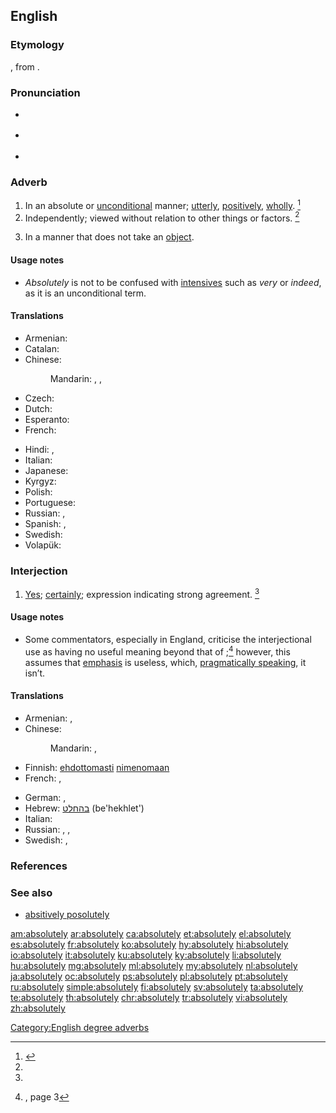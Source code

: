 ==English==

===Etymology===
{{suffix|absolute|ly}}, from {{etyl|enm|en}}.

===Pronunciation===
* {{a|UK}} {{IPA|/æb.səˈluːt.li/}}
* {{a|US}} {{IPA|/ˌæb.səˈlut.li/|/ˈæb.səˌlut.li/}}
* {{audio|en-us-absolutely.ogg|Audio (US)|lang=en}}

===Adverb===
{{en-adv|-}}

# In an absolute or [[unconditional]] manner; [[utterly]], [[positively]], [[wholly]]. {{defdate|First attested around 1350 to 1470.}}<ref name=SOED>{{R:SOED5|page=9}}</ref>
# Independently; viewed without relation to other things or factors. {{defdate|First attested around 1350 to 1470.}}<ref name=SOED/>
# {{context|grammar|lang=en}} In a manner that does not take an [[object]].

====Usage notes====
* ''Absolutely'' is not to be confused with [[intensive]]s such as ''very'' or ''indeed'', as it is an unconditional term.

====Translations====
{{trans-top|in an absolute manner}}
* Armenian: {{t|hy|անպայման|tr=anpayman}}
* Catalan: {{t+|ca|absolutament}}
* Chinese:
*: Mandarin: {{t+|cmn|絕對|alt=絕對地|sc=Hani}}, {{t+|cmn|绝对|tr=juéduì de|alt=绝对地|sc=Hani}}, {{t+|cmn|完全|tr=wánquán de|alt=完全地|sc=Hani}}
* Czech: {{t+|cs|naprosto}}
* Dutch: {{t+|nl|absoluut}}
* Esperanto: {{t|eo|nepre}}
* French: {{t+|fr|absolument}}
{{trans-mid}}
* Hindi: {{t|hi|बिलकुल}}, {{t|hi|बिल्कुल}}
* Italian: {{t+|it|assolutamente}}
* Japanese: {{t+|ja|絶対|alt=絶対に|tr=ぜったいに, zettai ni}}
* Kyrgyz: {{t+|ky|абсолюттуу|tr=absoljuttuu}}
* Polish: {{t+|pl|absolutnie}}
* Portuguese: {{t+|pt|absolutamente}}
* Russian: {{t+|ru|совершенно|tr=soveršénno}}, {{t+|ru|абсолютно|tr=absoljútno}}
* Spanish: {{t+|es|totalmente}}, {{t+|es|absolutamente}}
* Swedish: {{t+|sv|absolut}}
* Volapük: {{t+|vo|go}}
{{trans-bottom}}

{{trans-top|independently; viewed without relation to other things or factors}}
{{trans-mid}}
{{trans-bottom}}

{{trans-top|in a manner that does not take an object}}
{{trans-mid}}
{{trans-bottom}}

===Interjection===
{{en-interj}}

# [[yes|Yes]]; [[certainly]]; expression indicating strong agreement. {{defdate|First attested around 1350 to 1470.}}<ref name=SOED/>

====Usage notes====
* Some commentators, especially in England, criticise the interjectional use as having no useful meaning beyond that of {{term|yes|lang=en}};<ref name="SLE-usage">{{R:She Literally Exploded}}, page 3</ref> however, this assumes that [[emphasis]] is useless, which, [[pragmatics|pragmatically speaking]], it isn’t.

====Translations====
{{trans-top|yes; certainly}}
* Armenian: {{t|hy|իհարկե|tr=iharke}}, {{t|hy|աչքիս վրա|tr=ačk’is vra}}
* Chinese:
*: Mandarin: {{t|cmn|當然|sc=Hani}}, {{t+|cmn|当然|tr=dāngrán|sc=Hani}}
* Finnish: [[ehdottomasti]] [[nimenomaan]]
* French: {{t+|fr|absolument}}, {{qualifier|Quebec, informal}} {{t+|fr|mets-en}}
{{trans-mid}}
* German: {{t+|de|allerdings}}, {{t|de|aber hallo}}
* Hebrew: [[בהחלט]] (be'hekhlet')
* Italian: {{t+|it|assolutamente}}
* Russian: {{t+|ru|конечно|tr=konéšno}}, {{t+|ru|точно|tr=tóčno}}, {{t+|ru|именно|tr=ímenno}}
* Swedish: {{t+|sv|absolut}}, {{t+|sv|definitivt}}
{{trans-bottom}}

===References===
<references/>

===See also===
* [[absitively posolutely]]

[[Category:English degree adverbs]]

[[am:absolutely]]
[[ar:absolutely]]
[[ca:absolutely]]
[[et:absolutely]]
[[el:absolutely]]
[[es:absolutely]]
[[fr:absolutely]]
[[ko:absolutely]]
[[hy:absolutely]]
[[hi:absolutely]]
[[io:absolutely]]
[[it:absolutely]]
[[ku:absolutely]]
[[ky:absolutely]]
[[li:absolutely]]
[[hu:absolutely]]
[[mg:absolutely]]
[[ml:absolutely]]
[[my:absolutely]]
[[nl:absolutely]]
[[ja:absolutely]]
[[oc:absolutely]]
[[ps:absolutely]]
[[pl:absolutely]]
[[pt:absolutely]]
[[ru:absolutely]]
[[simple:absolutely]]
[[fi:absolutely]]
[[sv:absolutely]]
[[ta:absolutely]]
[[te:absolutely]]
[[th:absolutely]]
[[chr:absolutely]]
[[tr:absolutely]]
[[vi:absolutely]]
[[zh:absolutely]]